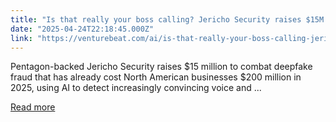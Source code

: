 ```yaml
---
title: "Is that really your boss calling? Jericho Security raises $15M to stop deepfake fraud that’s cost businesses $200M in 2025 alone"
date: "2025-04-24T22:18:45.000Z"
link: "https://venturebeat.com/ai/is-that-really-your-boss-calling-jericho-security-raises-15m-to-stop-deepfake-fraud-thats-cost-businesses-200m-in-2025-alone/"
---
```


Pentagon-backed Jericho Security raises $15 million to combat deepfake fraud that has already cost North American businesses $200 million in 2025, using AI to detect increasingly convincing voice and ...

[Read more](https://venturebeat.com/ai/is-that-really-your-boss-calling-jericho-security-raises-15m-to-stop-deepfake-fraud-thats-cost-businesses-200m-in-2025-alone/)
